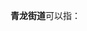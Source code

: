 '''青龙街道'''可以指：
{{PRC admin/disambig|32/04/02/002/000|50/02/35/002/000|51/01/08/015/000|51/14/22/101/000|52/01/81/001/000|53/01/81/005/000}}
{{disambig|cat=四字乡级行政区划消歧义}}